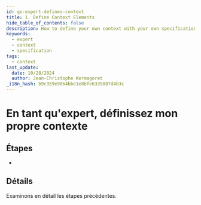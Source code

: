 ```yaml
---
id: gs-expert-defines-context
title: 1. Define Context Elements
hide_table_of_contents: false
description: How to define your own context with your own specifications
keywords:
  - expert
  - context
  - specification
tags:
  - context
last_update:
  date: 10/28/2024
  author: Jean-Christophe Kermagoret
_i18n_hash: b9c359e9864bbe1e8bfe6335887d4b3c
---
```

# En tant qu'expert, définissez mon propre contexte

## Étapes

*

## Détails

Examinons en détail les étapes précédentes.

### 
